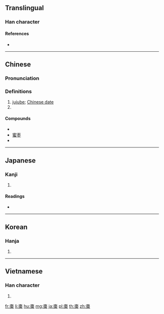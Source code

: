 {{also|枣}}
==Translingual==

===Han character===
{{Han char|rn=75|rad=木|as=08|sn=12|four=50902|canj=DBDB,XDBDB|ids=⿱朿朿}}

====References====
* {{Han ref|kx=0532.180|dkj=14937|dj=0920.240|hdz=21228.010|uh=68D7|ud=26839|bh=B4C7|bd=46279}}

----

==Chinese==
{{zh-forms|s=枣}}

===Pronunciation===
{{zh-pron
|m=zǎo
|c=zou2
|mn=qz:chó͘/qz,xm,zz:chó
|mn_note=chó͘/chó - literary, chó - vernacular (Quanzhou)
|mc=y
|oc=y
|ma=
|cat=n,pn
}}

===Definitions===
{{zh-hanzi}}

# [[jujube]]; [[Chinese date]]
# {{surname|lang=zh}}

====Compounds====
* {{zh-l|紅棗}}
* [[蜜枣]]<!--needs to be checked-->
* {{zh-l|椰棗}}

----

==Japanese==

===Kanji===
{{ja-kanji|grade=|rs=木08}}

# {{defn|lang=ja|sort=木08}}

====Readings====
* {{ja-readings|on=[[そう]] (sō)|kun=[[なつめ]] (natsume)}}

----

==Korean==

===Hanja===
{{ko-hanja|hangeul=조|eumhun=|rv=jo|mr=cho|y=co}}

# {{defn|lang=ko|sort=木08}}

----

==Vietnamese==

===Han character===
{{vi-hantu|[[táo]], [[táu]], [[tảo]]|rs=木08}}

# {{defn|lang=vi|sort=木08}}

[[fr:棗]]
[[li:棗]]
[[hu:棗]]
[[mg:棗]]
[[ja:棗]]
[[pl:棗]]
[[th:棗]]
[[zh:棗]]